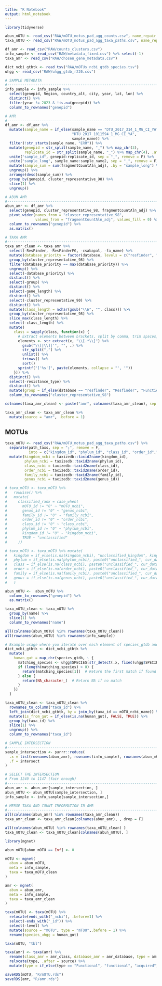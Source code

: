 ---
title: "R Notebook"
output: html_notebook
---

```{r, message=FALSE}
library(tidyverse)
```


```{r, message=FALSE, warning=FALSE}
abun_mOTU <- read_csv("RAW/mOTU_motus_pad_agg_counts.csv", name_repair = "minimal")
taxa_mOTU <- read_csv("RAW/mOTU_motus_pad_agg_taxa_paths.csv", name_repair = "minimal")

df_amr <- read_csv("RAW/counts_clusters.csv")
info_sample <- read_csv("RAW/metadata_fixed.csv") %>% select(-1) 
taxa_amr <- read_csv("RAW/chosen_gene_metadata.csv")

dict_ncbi_gtbtk <- read_tsv("RAW/mOTUs_ncbi_gtdb_species.tsv")
uhgg <- read_csv("RAW/uhgg_gtdb_r220.csv")
```

```{r}
# SAMPLE METADATA
#------------------------------------------------------------------------------#
info_sample <- info_sample %>%
  select(genepid, Region, country_alt, city, year, lat, lon) %>%
  distinct() %>%
  filter(year != 2023 & !is.na(genepid)) %>%
  column_to_rownames("genepid") 
```

```{r}
# AMR
#------------------------------------------------------------------------------#
df_amr <- df_amr %>%
  mutate(sample_name = if_else(sample_name == "DTU_2017_314_1_MG_CI_YA", 
                               "DTU_2017_1011594_1_MG_CI_YA", 
                               sample_name)) %>%
  filter(!str_starts(sample_name, "ERR")) %>%
  mutate(genepid = str_split(sample_name, "_") %>% map_chr(3),
         replicate_id = str_split(sample_name, "_") %>% map_chr(4), .after = genepid) %>%
  unite("sample_id", genepid:replicate_id, sep = "_", remove = F) %>%
  unite("sample_long", sample_name:sample_name2, sep = "_", remove = F) %>%
  mutate(sample_sum = sum(fragmentCountAln_adj), .by = "sample_long") %>%
  ungroup() %>%
  arrange(desc(sample_sum)) %>%
  group_by(genepid, cluster_representative_98) %>%
  slice(1) %>%
  ungroup()


```


```{r}
# ABUN AMR
#------------------------------------------------------------------------------#
abun_amr <- df_amr %>%
  select(genepid, cluster_representative_98, fragmentCountAln_adj) %>%
  pivot_wider(names_from = "cluster_representative_98", 
              values_from = "fragmentCountAln_adj", values_fill = 0) %>%
  column_to_rownames("genepid") %>%
  as.matrix()
```


```{r}
# TAXA AMR
#------------------------------------------------------------------------------#
taxa_amr_clean <- taxa_amr %>%
  select(-ResFinder, -ResFinderFG, -csabapal, -fa_name) %>%
  mutate(database_priority = factor(database, levels = c("resfinder", "functional_amr", "csabapal"), ordered = TRUE)) %>%
  group_by(cluster_representative_98) %>%
  filter(database_priority == max(database_priority)) %>%
  ungroup() %>%
  select(-database_priority) %>%
  distinct() %>%
  select(-group) %>%
  distinct() %>%
  select(-gene_length) %>%
  distinct() %>%
  select(-cluster_representative_90) %>%
  distinct() %>%
  mutate(class_length = nchar(gsub("\\W", "", class))) %>%
  group_by(cluster_representative_98) %>%
  slice_max(class_length) %>%
  select(-class_length) %>%
  mutate(
    class = sapply(class, function(x) {
      # Extract elements between brackets, split by comma, trim spaces, sort, and reconstruct
      elements <- str_extract(x, "\\[.*\\]") %>%
        gsub("\\[|\\]|'", "", .) %>%
        str_split(",") %>%
        unlist() %>%
        trimws() %>%
        sort()
      sprintf("['%s']", paste(elements, collapse = "', '"))
    })) %>%
  distinct() %>%
  select(-resistance_type) %>%
  distinct() %>%
  mutate(group = if_else(database == "resfinder", "Resfinder", "Functional")) %>%
  column_to_rownames("cluster_representative_98") 

colnames(taxa_amr_clean) <- paste("amr", colnames(taxa_amr_clean), sep = "_")

taxa_amr_clean <- taxa_amr_clean %>%
  mutate(source = "amr", .before = 1)
```

## MOTUs

```{r, message=FALSE, warning=FALSE}
taxa_mOTU <- read_csv("RAW/mOTU_motus_pad_agg_taxa_paths.csv") %>%
  separate(path_taxs, sep = ";", remove = F,
           into = c("kingdom_id", "phylum_id", "class_id", "order_id","family_id", "genus_id", "mOTU_id")) %>%
  mutate(kingdom_ncbi = taxizedb::taxid2name(kingdom_id),
         phylum_ncbi = taxizedb::taxid2name(phylum_id),
         class_ncbi = taxizedb::taxid2name(class_id),
         order_ncbi = taxizedb::taxid2name(order_id),
         family_ncbi = taxizedb::taxid2name(family_id),
         genus_ncbi = taxizedb::taxid2name(genus_id))

# taxa_mOTU <- taxa_mOTU %>%
#   rowwise() %>%
#   mutate(
#     classified_rank = case_when(
#       mOTU_id != "0" ~ "mOTU_ncbi",
#       genus_id != "0" ~ "genus_ncbi",
#       family_id != "0" ~ "family_ncbi",
#       order_id != "0" ~ "order_ncbi",
#       class_id != "0" ~ "class_ncbi",
#       phylum_id != "0" ~ "phylum_ncbi",
#       kingdom_id != "0" ~ "kingdom_ncbi",
#       TRUE ~ "unclassified"
#     )) 

# taxa_mOTU <- taxa_mOTU %>% mutate(
#   kingdom = if_else(is.na(kingdom_ncbi), "unclassified_kingdom", kingdom_ncbi),
#   phylum = if_else(is.na(phylum_ncbi), paste0("unclassified_", cur_data()[[classified_rank]]), kingdom_ncbi),
#   class = if_else(is.na(class_ncbi), paste0("unclassified_", cur_data()[[classified_rank]]), class_ncbi),
#   order = if_else(is.na(order_ncbi), paste0("unclassified_", cur_data()[[classified_rank]]), order_ncbi),
#   family = if_else(is.na(family_ncbi), paste0("unclassified_", cur_data()[[classified_rank]]), family_ncbi),
#   genus = if_else(is.na(genus_ncbi), paste0("unclassified_", cur_data()[[classified_rank]]), genus_ncbi)
#   )
```


```{r, message=FALSE}
abun_mOTU <-  abun_mOTU %>%
  column_to_rownames("genepid") %>%
  as.matrix()
```

```{r}
taxa_mOTU_clean <- taxa_mOTU %>%
  group_by(name) %>%
  slice(1) %>%
  column_to_rownames("name")
```

```{r}
all(colnames(abun_mOTU) %in% rownames(taxa_mOTU_clean))
all(rownames(abun_mOTU) %in% rownames(info_sample))
```

```{r}
# Example usage where you iterate over each element of species_gtdb and compare it to all of uhgg$SPECIES
dict_ncbi_gtbtk <- dict_ncbi_gtbtk %>%
  mutate(
    human_gut = map_chr(species_gtdb, ~ {
      matching_species <- uhgg$SPECIES[str_detect(.x, fixed(uhgg$SPECIES))]
      if (length(matching_species) > 0) {
        return(matching_species[1])  # Return the first match if found
      } else {
        return(NA_character_)  # Return NA if no match
      }
    })
  )

taxa_mOTU_clean <- taxa_mOTU_clean %>%
  rownames_to_column("taxa_id") %>%
  left_join(dict_ncbi_gtbtk, by = join_by(taxa_id == mOTU_ncbi_name)) %>%
  mutate(is_from_gut = if_else(is.na(human_gut), FALSE, TRUE)) %>%
  group_by(taxa_id) %>%
  slice(1) %>%
  ungroup() %>%
  column_to_rownames("taxa_id")
```



```{r}
# SAMPLE INTERSECTION
#------------------------------------------------------------------------------#
sample_intersection <- purrr::reduce(
  .x = list(rownames(abun_amr), rownames(info_sample), rownames(abun_mOTU)),
  .f = intersect
)
```


```{r}
# SELECT THE INTERSECTION
# From 1240 to 1147 (fair enough)
#------------------------------------------------------------------------------#
abun_amr <- abun_amr[sample_intersection, ]
abun_mOTU <- abun_mOTU[sample_intersection, ]
info_sample <- info_sample[sample_intersection,]
```

```{r}
# MERGE TAXA AND COUNT INFORMATION IN AMR
#------------------------------------------------------------------------------#
all(colnames(abun_amr) %in% rownames(taxa_amr_clean))
taxa_amr_clean <- taxa_amr_clean[colnames(abun_amr), , drop = F]
```

```{r}
all(colnames(abun_mOTU) %in% rownames(taxa_mOTU_clean) )
taxa_mOTU_clean <- taxa_mOTU_clean[colnames(abun_mOTU), ]
```


```{r, message=FALSE}
library(mgnet)

abun_mOTU[abun_mOTU == Inf] <- 0

mOTU <- mgnet(
  abun = abun_mOTU,
  meta = info_sample,
  taxa = taxa_mOTU_clean
)

amr <- mgnet(
  abun = abun_amr,
  meta = info_sample,
  taxa = taxa_amr_clean
)
```

```{r}
taxa(mOTU) <- taxa(mOTU) %>%
  relocate(ends_with("_ncbi"), .before=1) %>%
  select(-ends_with("_id")) %>%
  select(-level) %>%
  mutate(source = "mOTU", type = "mTOU",.before = 1) %>%
  rename(species_uhgg = human_gut)

taxa(mOTU, "tbl")
```

```{r}
taxa(amr) <- taxa(amr) %>%
  rename(class_amr = amr_class, database_amr = amr_database, type = amr_group) %>%
  relocate(type, .after = source) %>%
  mutate(type = if_else(type == "Functional", "functional", "acquired"))
```


```{r}
saveRDS(mOTU, "R/mOTU.rds")
saveRDS(amr, "R/amr.rds")
```






